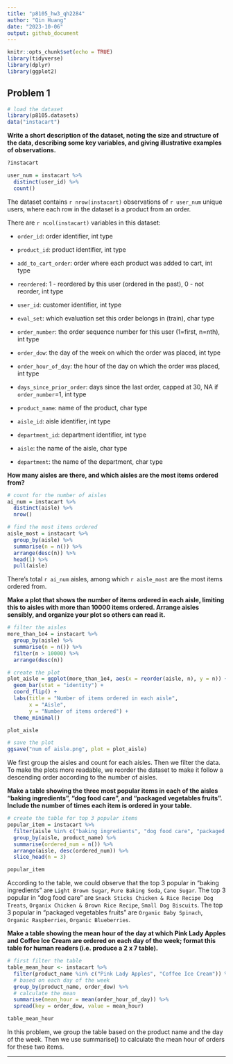 ```yaml
---
title: "p8105_hw3_qh2284"
author: "Qin Huang"
date: "2023-10-06"
output: github_document
---
```


```r
knitr::opts_chunk$set(echo = TRUE)
library(tidyverse)
library(dplyr)
library(ggplot2)
```

## Problem 1

```r
# load the dataset
library(p8105.datasets)
data("instacart")
```

**Write a short description of the dataset, noting the size and structure of the data, describing some key variables, and giving illustrative examples of observations.**

```r
?instacart

user_num = instacart %>%
  distinct(user_id) %>%
  count()
```

The dataset contains `r nrow(instacart)` observations of `r user_num` unique users, where each row in the dataset is a product from an order.

There are `r ncol(instacart)` variables in this dataset:

-   `order_id`: order identifier, int type

-   `product_id`: product identifier, int type

-   `add_to_cart_order`: order where each product was added to cart, int type

-   `reordered`: 1 - reordered by this user (ordered in the past), 0 - not reorder, int type

-   `user_id`: customer identifier, int type

-   `eval_set`: which evaluation set this order belongs in (train), char type

-   `order_number`: the order sequence number for this user (1=first, n=nth), int type

-   `order_dow`: the day of the week on which the order was placed, int type

-   `order_hour_of_day`: the hour of the day on which the order was placed, int type

-   `days_since_prior_order`: days since the last order, capped at 30, NA if `order_number`=1, int type

-   `product_name`: name of the product, char type

-   `aisle_id`: aisle identifier, int type

-   `department_id`: department identifier, int type

-   `aisle`: the name of the aisle, char type

-   `department`: the name of the department, char type

**How many aisles are there, and which aisles are the most items ordered from?**

```r
# count for the number of aisles
ai_num = instacart %>%
  distinct(aisle) %>%
  nrow()

# find the most items ordered
aisle_most = instacart %>%
  group_by(aisle) %>%
  summarise(n = n()) %>%
  arrange(desc(n)) %>%
  head(1) %>%
  pull(aisle)
```

There's total `r ai_num` aisles, among which `r aisle_most` are the most items ordered from.

**Make a plot that shows the number of items ordered in each aisle, limiting this to aisles with more than 10000 items ordered. Arrange aisles sensibly, and organize your plot so others can read it.**

```r
# filter the aisles
more_than_1e4 = instacart %>%
  group_by(aisle) %>%
  summarise(n = n()) %>%
  filter(n > 10000) %>%
  arrange(desc(n))

# create the plot
plot_aisle = ggplot(more_than_1e4, aes(x = reorder(aisle, n), y = n)) +
  geom_bar(stat = "identity") +
  coord_flip() +  
  labs(title = "Number of items ordered in each aisle",
       x = "Aisle",
       y = "Number of items ordered") +
  theme_minimal()

plot_aisle
```

```r
# save the plot
ggsave("num of aisle.png", plot = plot_aisle)
```

We first group the aisles and count for each aisles. Then we filter the data. To make the plots more readable, we reorder the dataset to make it follow a descending order according to the number of aisles.

**Make a table showing the three most popular items in each of the aisles "baking ingredients", "dog food care", and "packaged vegetables fruits". Include the number of times each item is ordered in your table.**

```r
# create the table for top 3 popular items
popular_item = instacart %>%
  filter(aisle %in% c("baking ingredients", "dog food care", "packaged vegetables fruits")) %>%
  group_by(aisle, product_name) %>%
  summarise(ordered_num = n()) %>%
  arrange(aisle, desc(ordered_num)) %>%
  slice_head(n = 3)

popular_item
```

According to the table, we could observe that the top 3 popular in "baking ingredients" are `Light Brown Sugar`, `Pure Baking Soda`, `Cane Sugar`. The top 3 popular in "dog food care" are `Snack Sticks Chicken & Rice Recipe Dog Treats`, `Organix Chicken & Brown Rice Recipe`, `Small Dog Biscuits`. The top 3 popular in "packaged vegetables fruits" are `Organic Baby Spinach`, `Organic Raspberries`, `Organic Blueberries`.

**Make a table showing the mean hour of the day at which Pink Lady Apples and Coffee Ice Cream are ordered on each day of the week; format this table for human readers (i.e. produce a 2 x 7 table).**

```r
# first filter the table
table_mean_hour <- instacart %>%
  filter(product_name %in% c("Pink Lady Apples", "Coffee Ice Cream")) %>%
  # based on each day of the week
  group_by(product_name, order_dow) %>%
  # calculate the mean
  summarise(mean_hour = mean(order_hour_of_day)) %>%
  spread(key = order_dow, value = mean_hour)

table_mean_hour
```

In this problem, we group the table based on the product name and the day of the week. Then we use summarise() to calculate the mean hour of orders for these two items.

------------------------------------------------------------------------
